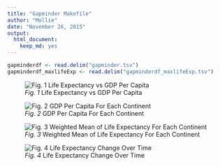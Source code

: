 ```yaml
---
title: "Gapminder Makefile"
author: "Mollie"
date: "November 26, 2015"
output: 
  html_document: 
    keep_md: yes
---
```


```r
gapminderdf <- read.delim("gapminder.tsv")
gapminderdf_maxlifeExp <- read.delim("gapminderdf_maxlifeExp.tsv")
```


![*Fig. 1* Life Expectancy vs GDP Per Capita](LifeExpVsGDPpercap.png)

![*Fig. 2* GDP Per Capita For Each Continent](GDPpercapVsContinent.png)

![*Fig. 3* Weighted Mean of Life Expectancy For Each Continent](LifeExpWeightedMean.png)

![*Fig. 4* Life Expectancy Change Over Time](LifeExpVsYear.png)